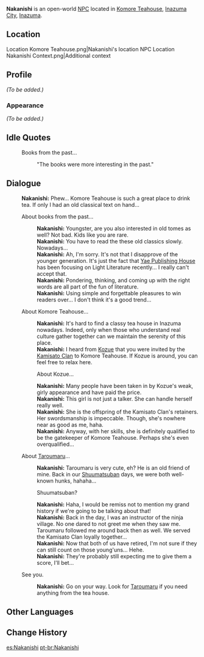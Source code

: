 {{Character Infobox
|type             = Open-World NPC
|image            = NPC Nakanishi.png
|region           = Inazuma
|location         = Inazuma
}}
'''Nakanishi'''{{Lang|ja=中西|ja_rm=Nakanishi}}  is an open-world [[NPC]] located in [[Komore Teahouse]], [[Inazuma City]], [[Inazuma]].

==Location==
<gallery>
Location Komore Teahouse.png|Nakanishi's location
NPC Location Nakanishi Context.png|Additional context
</gallery>

==Profile==
<!-- detailed story/lore information goes here -->
''(To be added.)''

===Appearance===
''(To be added.)''

==Idle Quotes==
{{Dialogue Start}}
: {{DIcon|Idle}} Books from the past...
:: {{A|VO Nakanishi 01.ogg}} "The books were more interesting in the past."
{{Dialogue End}}

==Dialogue==
{{Dialogue Start}}
:'''Nakanishi:''' Phew... Komore Teahouse is such a great place to drink tea. If only I had an old classical text on hand...
:{{DIcon}} About books from the past...
::'''Nakanishi:''' Youngster, are you also interested in old tomes as well? Not bad. Kids like you are rare.
::'''Nakanishi:''' You have to read the{{sic}} these old classics slowly. Nowadays...
::'''Nakanishi:''' Ah, I'm sorry. It's not that I disapprove of the younger generation. It's just the fact that [[Yae Publishing House]] has been focusing on Light Literature recently... I really can't accept that.
::'''Nakanishi:''' Pondering, thinking, and coming up with the right words are all part of the fun of literature.
::'''Nakanishi:''' Using simple and forgettable pleasures to win readers over... I don't think it's a good trend...
:{{DIcon}} About Komore Teahouse...
::'''Nakanishi:''' It's hard to find a classy tea house in Inazuma nowadays. Indeed, only when those who understand real culture gather together can we maintain the serenity of this place.
::'''Nakanishi:''' I heard from [[Kozue]] that you were invited by the [[Kamisato Clan]] to Komore Teahouse. If Kozue is around, you can feel free to relax here.
::{{DIcon}} About Kozue...
::'''Nakanishi:''' Many people have been taken in by Kozue's weak, girly appearance and have paid the price.
::'''Nakanishi:''' This girl is not just a talker. She can handle herself really well.
::'''Nakanishi:''' She is the offspring of the Kamisato Clan's retainers. Her swordsmanship is impeccable. Though, she's nowhere near as good as me, haha.
::'''Nakanishi:''' Anyway, with her skills, she is definitely qualified to be the gatekeeper of Komore Teahouse. Perhaps she's even overqualified...
:{{DIcon}} About [[Taroumaru]]...
::'''Nakanishi:''' Taroumaru is very cute, eh? He is an old friend of mine. Back in our [[Shuumatsuban]] days, we were both well-known hunks, hahaha...
::{{DIcon}} Shuumatsuban?
::'''Nakanishi:''' Haha, I would be remiss not to mention my grand history if we're going to be talking about that!
::'''Nakanishi:''' Back in the day, I was an instructor of the ninja village. No one dared to not greet me when they saw me. Taroumaru followed me around back then as well. We served the Kamisato Clan loyally together...
::'''Nakanishi:''' Now that both of us have retired, I'm not sure if they can still count on those young'uns... Hehe.
::'''Nakanishi:''' They're probably still expecting me to give them a score, I'll bet...
:{{DIcon}} See you.
::'''Nakanishi:''' Go on your way. Look for [[Taroumaru]] if you need anything from the tea house.
{{Dialogue End}}

==Other Languages==
{{Other Languages
|default_hidden = 1
|en      = Nakanishi
|zhs     = 中西
|zhs_rm  = Zhōngxī
|zht     = 中西
|zht_rm  = Zhōngxī
|ja      = 中西
|ja_rm   = Nakanishi
|ko      = 나카니시
|es      = Nakanishi
|fr      = Nakanishi
|ru      = Наканиси
|th      = Nakanishi
|vi      = Nakanishi
|de      = Nakanishi
|id      = Nakanishi
|pt      = Nakanishi
|tr      = Nakanishi
|it      = Nakanishi
}}

==Change History==
{{Change History|2.0}}
<!--
==References==
{{Reflist}}-->

[[es:Nakanishi]]
[[pt-br:Nakanishi]]